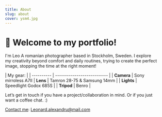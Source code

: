 ```yaml
---
title: About
slug: about
cover: ysm4.jpg
---
```

# 👋 Welcome to my portfolio!

I'm Leo
A romanian photographer based in Stockholm, Sweden. 
I explore my creativity beyond comfort and daily routines, trying to create the perfect image, stopping the time at the right moment!



 |    My gear:                                   |
| ---------- | --------------------------- |
| **Camera** | Sony mirroless A7II
| **Lens**   | Tamron 28-75 & Samsung 14mm |
| **Lights** | Speedlight Godox 685S       |
| **Tripod** | Benro                       |

Let’s get in touch if you have a project/collaboration in mind. Or if you just want a coffee chat. :)

[Contact me](mailto:Leonard.alexandru@mail.com?subject=[GitHub]%20Source%20Han%20Sans): Leonard.alexandru@mail.com